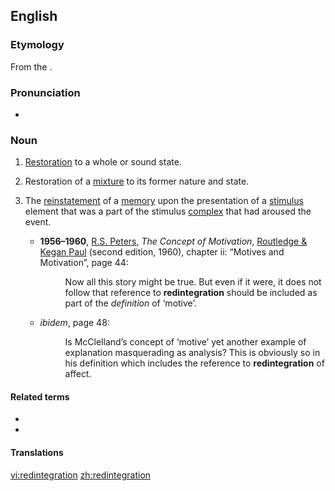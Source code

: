 ==English==

===Etymology===
From the {{etyl|la|en}} {{term|redintegratio|redintegrātiō|a renewal”, “a restoration”, “a repetition|lang=la}}.

===Pronunciation===
* {{IPA|/ɹɛˌdɪntɪˈgɹeɪʃən/|/ɹɪˌdɪntɪˈgɹeɪʃən/}}

===Noun===
{{en-noun}}

# {{context|rare|lang=en}} [[restoration|Restoration]] to a whole or sound state. 
# {{context|chemistry|obsolete|lang=en}} Restoration of a [[mixture]] to its former nature and state. 
# {{context|psychology|lang=en}} The [[reinstatement]] of a [[memory]] upon the presentation of a [[stimulus]] element that was a part of the stimulus [[complex]] that had aroused the event.
#* '''1956–1960''', [[w:Richard Stanley Peters|R.S. Peters]], ''The Concept of Motivation'', [[w:Routledge|Routledge & Kegan Paul]] (second edition, 1960), chapter ii: “Motives and Motivation”, page 44:
#*: Now all this story might be true. But even if it were, it does not follow that reference to '''redintegration''' should be included as part of the ''definition'' of ‘motive’.
#* ''ibidem'', page 48:
#*: Is McClelland’s concept of ‘motive’ yet another example of explanation masquerading as analysis? This is obviously so in his definition which includes the reference to '''redintegration''' of affect.

====Related terms====
* {{l/en|redintegrate}}
* {{l/en|redintegrative}}

====Translations====
{{rftrans|lang=en}}
{{trans-top|rare: restoration to a whole or sound state}}
{{trans-mid}}
{{trans-bottom}}

{{trans-top|chemistry, obsolete: restoration of a mixture to its former state}}
{{trans-mid}}
{{trans-bottom}}

{{trans-top|psychology: reinstatement of a memory}}
{{trans-mid}}
{{trans-bottom}}

[[vi:redintegration]]
[[zh:redintegration]]